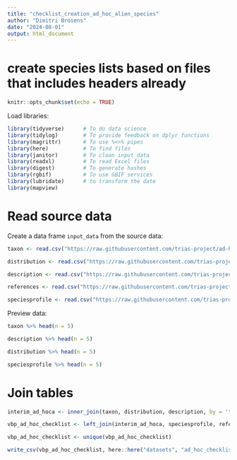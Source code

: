 ```yaml
---
title: "checklist_creation_ad_hoc_alien_species"
author: "Dimitri Brosens"
date: "2024-08-01"
output: html_document
---
```


# create species lists based on files that includes headers already

```r
knitr::opts_chunk$set(echo = TRUE)
```

Load libraries:

```r
library(tidyverse)      # To do data science
library(tidylog)        # To provide feedback on dplyr functions
library(magrittr)       # To use %<>% pipes
library(here)           # To find files
library(janitor)        # To clean input data
library(readxl)         # To read Excel files
library(digest)         # To generate hashes
library(rgbif)          # To use GBIF services
library(lubridate)      # to transform the date
library(mapview)
```

# Read source data

Create a data frame `input_data` from the source data:

```r
taxon <- read.csv("https://raw.githubusercontent.com/trias-project/ad-hoc-checklist/refs/heads/master/data/processed/taxon.csv")
```

```r
distribution <- read.csv("https://raw.githubusercontent.com/trias-project/ad-hoc-checklist/refs/heads/master/data/processed/distribution.csv")
```

```r
description <- read.csv("https://raw.githubusercontent.com/trias-project/ad-hoc-checklist/refs/heads/master/data/processed/description.csv")
```

```r
references <- read.csv("https://raw.githubusercontent.com/trias-project/ad-hoc-checklist/refs/heads/master/data/processed/references.csv")
```


```r
speciesprofile <- read.csv("https://raw.githubusercontent.com/trias-project/ad-hoc-checklist/refs/heads/master/data/processed/speciesprofile.csv")
```



Preview data:

```r
taxon %>% head(n = 5)
```
```r
description %>% head(n = 5)
```

```r
distribution %>% head(n = 5)
```
```r
speciesprofile %>% head(n = 5)
```


# Join tables


```r
interim_ad_hoca <- inner_join(taxon, distribution, description, by = 'taxonID')
```

```r
vbp_ad_hoc_checklist <- left_join(interim_ad_hoca, speciesprofile, references, by = 'taxonID')
```


```r
vbp_ad_hoc_checklist <- unique(vbp_ad_hoc_checklist)
```




```r
write_csv(vbp_ad_hoc_checklist, here::here("datasets", "ad_hoc_checklist_alien_species_belgium", "data", "processed", "vbp_ad_hoc_alien_checklist.csv"), na = "")
```

